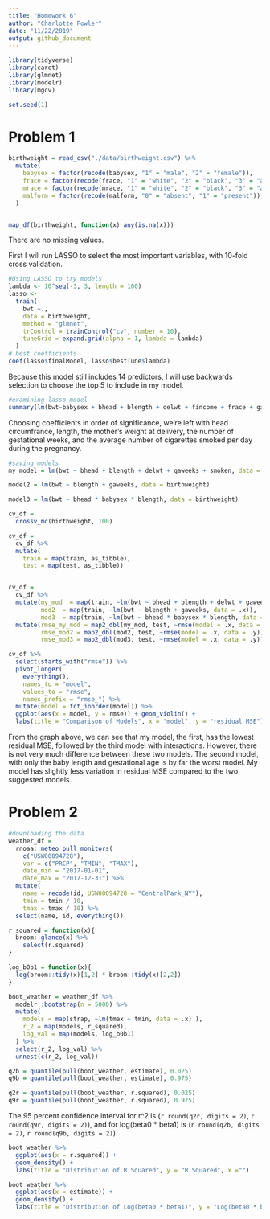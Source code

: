 ```yaml
---
title: "Homework 6"
author: "Charlotte Fowler"
date: "11/22/2019"
output: github_document
---
```


```r
library(tidyverse)
library(caret)
library(glmnet)
library(modelr)
library(mgcv)

set.seed(1)
```



# Problem 1 

```r
birthweight = read_csv("./data/birthweight.csv") %>% 
  mutate(
    babysex = factor(recode(babysex, "1" = "male", "2" = "female")), 
    frace = factor(recode(frace, "1" = "white", "2" = "black", "3" = "asian", "4" = "Puerto Rican", "8" = "other")), 
    mrace = factor(recode(mrace, "1" = "white", "2" = "black", "3" = "asian", "4" = "Puerto Rican", "8" = "other")), 
    malform = factor(recode(malform, "0" = "absent", "1" = "present")), 
  )


map_df(birthweight, function(x) any(is.na(x)))
```

There are no missing values.






First I will run LASSO to select the most important variables, with 10-fold cross validation. 
```r
#Using LASSO to try models
lambda <- 10^seq(-3, 3, length = 100)
lasso <- 
  train(
    bwt ~., 
    data = birthweight, 
    method = "glmnet",
    trControl = trainControl("cv", number = 10),
    tuneGrid = expand.grid(alpha = 1, lambda = lambda)
  )
# best coefficients
coef(lasso$finalModel, lasso$bestTune$lambda)
```

Because this model still includes 14 predictors, I will use backwards selection to choose the top 5 to include in my model. 

```r
#examining lasso model 
summary(lm(bwt~babysex + bhead + blength + delwt + fincome + frace + gaweeks + menarche + mheight + momage + mrace + parity + smoken + wtgain, data = birthweight))
```

Choosing coefficients in order of significance, we're left with head circumfrance, length, the mother's weight at delivery, the number of gestational weeks, and the average number of cigarettes smoked per day during the pregnancy. 

```r
#saving models
my_model = lm(bwt ~ bhead + blength + delwt + gaweeks + smoken, data = birthweight)

model2 = lm(bwt ~ blength + gaweeks, data = birthweight)

model3 = lm(bwt ~ bhead * babysex * blength, data = birthweight)
```




```r
cv_df = 
  crossv_mc(birthweight, 100) 

cv_df =
  cv_df %>% 
  mutate(
    train = map(train, as_tibble),
    test = map(test, as_tibble))


cv_df = 
  cv_df %>% 
  mutate(my_mod  = map(train, ~lm(bwt ~ bhead + blength + delwt + gaweeks + smoken, data = .x)),
         mod2  = map(train, ~lm(bwt ~ blength + gaweeks, data = .x)),
         mod3  = map(train, ~lm(bwt ~ bhead * babysex * blength, data = .x))) %>% 
  mutate(rmse_my_mod = map2_dbl(my_mod, test, ~rmse(model = .x, data = .y)),
         rmse_mod2 = map2_dbl(mod2, test, ~rmse(model = .x, data = .y)),
         rmse_mod3 = map2_dbl(mod3, test, ~rmse(model = .x, data = .y)))
```



```r
cv_df %>% 
  select(starts_with("rmse")) %>% 
  pivot_longer(
    everything(),
    names_to = "model", 
    values_to = "rmse",
    names_prefix = "rmse_") %>% 
  mutate(model = fct_inorder(model)) %>% 
  ggplot(aes(x = model, y = rmse)) + geom_violin() + 
  labs(title = "Comparison of Models", x = "model", y = "residual MSE")
```

From the graph above, we can see that my model, the first, has the lowest residual MSE, followed by the third model with interactions. However, there is not very much difference between these two models. The second model, with only the baby length and gestational age is by far the worst model. My model has slightly less variation in residual MSE compared to the two suggested models. 

# Problem 2 




```r
#downloading the data
weather_df = 
  rnoaa::meteo_pull_monitors(
    c("USW00094728"),
    var = c("PRCP", "TMIN", "TMAX"), 
    date_min = "2017-01-01",
    date_max = "2017-12-31") %>%
  mutate(
    name = recode(id, USW00094728 = "CentralPark_NY"),
    tmin = tmin / 10,
    tmax = tmax / 10) %>%
  select(name, id, everything())
```




```r
r_squared = function(x){
  broom::glance(x) %>% 
    select(r.squared)
}

log_b0b1 = function(x){
  log(broom::tidy(x)[1,2] * broom::tidy(x)[2,2])
}
```


```r

boot_weather = weather_df %>% 
  modelr::bootstrap(n = 5000) %>% 
  mutate(
    models = map(strap, ~lm(tmax ~ tmin, data = .x) ),
    r_2 = map(models, r_squared),
    log_val = map(models, log_b0b1)
  ) %>% 
  select(r_2, log_val) %>% 
  unnest(c(r_2, log_val)) 
```


```r
q2b = quantile(pull(boot_weather, estimate), 0.025)
q9b = quantile(pull(boot_weather, estimate), 0.975)

q2r = quantile(pull(boot_weather, r.squared), 0.025)
q9r = quantile(pull(boot_weather, r.squared), 0.975)
```

The 95 percent confidence interval for r^2 is (`r round(q2r, digits = 2)`, `r round(q9r, digits = 2)`), and for log(beta0 * beta1) is (`r round(q2b, digits = 2)`, `r round(q9b, digits = 2)`). 

```r
boot_weather %>% 
  ggplot(aes(x = r.squared)) +
  geom_density() + 
  labs(title = "Distribution of R Squared", y = "R Squared", x ="")
```

```r
boot_weather %>% 
  ggplot(aes(x = estimate)) +
  geom_density() + 
  labs(title = "Distribution of Log(beta0 * beta1)", y = "Log(beta0 * beta1)", x ="")
```



